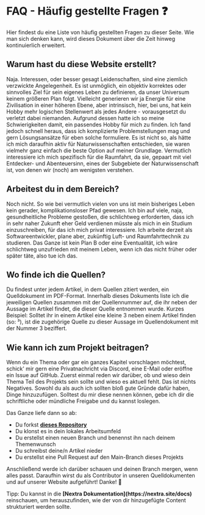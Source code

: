 
# FAQ - Häufig gestellte Fragen ❓
Hier findest du eine Liste von häufig gestellten Fragen zu dieser Seite. Wie man sich denken kann, wird dieses Dokument über die Zeit hinweg kontinuierlich erweitert.

## Warum hast du diese Website erstellt?
Naja. Interessen, oder besser gesagt Leidenschaften, sind eine ziemlich verzwickte Angelegenheit. Es ist unmöglich, ein objektiv korrektes oder sinnvolles Ziel für sein eigenes Leben zu definieren, da unser Universum keinem größeren Plan folgt. Vielleicht generieren wir ja Energie für eine Zivilisation in einer höheren Ebene, aber intrinsisch, hier, bei uns, hat kein Hobby mehr logischen Stellenwert als jedes Andere - vorausgesetzt du verletzt dabei niemanden. Aufgrund dessen hatte ich so meine Schwierigkeiten damit, ein passendes Hobby für mich zu finden. Ich fand jedoch schnell heraus, dass ich komplizierte Problemstellungen mag und gern Lösungsansätze für eben solche formuliere. Es ist nicht so, als hätte ich mich daraufhin aktiv für Naturwissenschaften entschieden, sie waren vielmehr ganz einfach die beste Option auf meiner Grundlage. Vermutlich interessiere ich mich spezifisch für die Raumfahrt, da sie, gepaart mit viel Entdecker- und Abenteuersinn, eines der Subgebiete der Naturwissenschaft ist, von denen wir (noch) am wenigsten verstehen. 

## Arbeitest du in dem Bereich?
Noch nicht. So wie bei vermutlich vielen von uns ist mein bisheriges Leben kein gerader, komplikationsloser Pfad gewesen. Ich bin auf viele, naja, gesundheitliche Probleme gestoßen, die schlichtweg erforderten, dass ich in sehr naher Zukunft eher Geld verdienen müsste als mich in ein Studium einzuschreiben, für das ich mich privat interessiere. Ich arbeite derzeit als Softwareentwickler, plane aber, zukünftig Luft- und Raumfahrttechnik zu studieren. Das Ganze ist kein Plan B oder eine Eventualität, ich wäre schlichtweg unzufrieden mit meinem Leben, wenn ich das nicht früher oder später täte, also tue ich das.

## Wo finde ich die Quellen?
Du findest unter jedem Artikel, in dem Quellen zitiert werden, ein Quelldokument im PDF-Format. Innerhalb dieses Dokuments liste ich die jeweiligen Quellen zusammen mit der Quellennummer auf, die ihr neben der Aussage im Artikel findet, die dieser Quelle entnommen wurde. Kurzes Beispiel: Solltet ihr in einem Artikel eine kleine 3 neben einem Artikel finden (so: ³), ist die zugehörige Quelle zu dieser Aussage im Quellendokument mit der Nummer 3 beziffert.

## Wie kann ich zum Projekt beitragen?
Wenn du ein Thema oder gar ein ganzes Kapitel vorschlagen möchtest, schick' mir gern eine Privatnachricht via Discord, eine E-Mail oder eröffne ein Issue auf GitHub. Zuerst einmal reden wir darüber, ob und wieso dein Thema Teil des Projekts sein sollte und wieso es aktuell fehlt. Das ist nichts Negatives. Sowohl du als auch ich sollten bloß gute Gründe dafür haben, Dinge hinzuzufügen. Solltest du mir diese nennen können, gebe ich dir die schriftliche oder mündliche Freigabe und du kannst loslegen.

Das Ganze liefe dann so ab:

- Du forkst <strong>[dieses Repository](https://github.com/gianlucajahn/guidetothegalaxy)</strong>
- Du klonst es in dein lokales Arbeitsumfeld
- Du erstellst einen neuen Branch und benennst ihn nach deinem Themenwunsch
- Du schreibst deine/n Artikel nieder
- Du erstellst eine Pull Request auf den Main-Branch dieses Projekts

Anschließend werde ich darüber schauen und deinen Branch mergen, wenn alles passt. Daraufhin wirst du als Contributor in unseren Quelldokumenten und auf unserer Website aufgeführt! Danke! 🥳

<Callout type="info" emoji="ℹ️">
  Tipp: Du kannst in die <strong>[Nextra Dokumentation](https://nextra.site/docs)</strong> reinschauen, um herauszufinden, wie der von dir hinzugefügte Content strukturiert werden sollte.
</Callout>

<Analytics />

